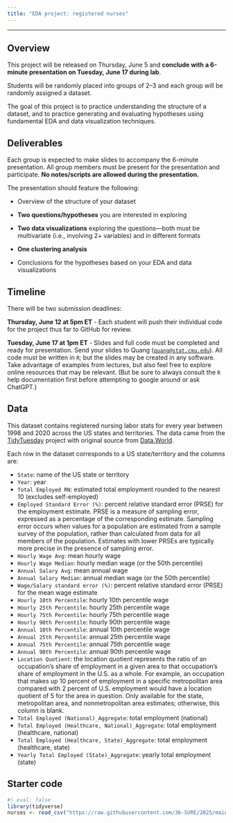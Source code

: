 ```yaml
---
title: "EDA project: registered nurses"
---
```


---

## Overview

This project will be released on Thursday, June 5 and **conclude with a 6-minute presentation on Tuesday, June 17 during lab**.

Students will be randomly placed into groups of 2--3 and each group will be randomly assigned a dataset.

The goal of this project is to practice understanding the structure of a dataset, and to practice generating and evaluating hypotheses using fundamental EDA and data visualization techniques.

## Deliverables

Each group is expected to make slides to accompany the 6-minute presentation. All group members must be present for the presentation and participate. **No notes/scripts are allowed during the presentation.**

The presentation should feature the following:

* Overview of the structure of your dataset

* **Two questions/hypotheses** you are interested in exploring

* **Two data visualizations** exploring the questions---both must be multivariate (i.e., involving 2+ variables) and in different formats

* **One clustering analysis**

* Conclusions for the hypotheses based on your EDA and data visualizations

## Timeline

There will be two submission deadlines:

**Thursday, June 12 at 5pm ET** - Each student will push their individual code for the project thus far to GitHub for review.

**Tuesday, June 17 at 1pm ET** - Slides and full code must be completed and ready for presentation. Send your slides to Quang ([`quang@stat.cmu.edu`](mailto:quang@stat.cmu.edu)). All code must be written in `R`; but the slides may be created in any software. Take advantage of examples from lectures, but also feel free to explore online resources that may be relevant. (But be sure to always consult the `R` help documentation first before attempting to google around or ask ChatGPT.)

## Data

This dataset contains registered nursing labor stats for every year between 1998 and 2020 across the US states and territories. The data came from the [TidyTuesday](https://github.com/rfordatascience/tidytuesday/blob/master/data/2021/2021-10-05/readme.md) project with original source from [Data.World](https://data.world/zendoll27/registered-nursing-labor-stats-1998-2020).

Each row in the dataset corresponds to a US state/territory and the columns are:

* `State`: name of the US state or territory
* `Year`: year
* `Total Employed RN`: estimated total employment rounded to the nearest 10 (excludes self-employed)
* `Employed Standard Error (%)`: percent relative standard error (PRSE) for the employment estimate. PRSE is a measure of sampling error, expressed as a percentage of the corresponding estimate. Sampling error occurs when values for a population are estimated from a sample survey of the population, rather than calculated from data for all members of the population. Estimates with lower PRSEs are typically more precise in the presence of sampling error.
* `Hourly Wage Avg`: mean hourly wage
* `Hourly Wage Median`: hourly median wage (or the 50th percentile)
* `Annual Salary Avg`: mean annual wage
* `Annual Salary Median`: annual median wage (or the 50th percentile)
* `Wage/Salary standard error (%)`: percent relative standard error (PRSE) for the mean wage estimate
* `Hourly 10th Percentile`: hourly 10th percentile wage
* `Hourly 25th Percentile`: hourly 25th percentile wage
* `Hourly 75th Percentile`: hourly 75th percentile wage
* `Hourly 90th Percentile`: hourly 90th percentile wage
* `Annual 10th Percentile`: annual 10th percentile wage
* `Annual 25th Percentile`: annual 25th percentile wage
* `Annual 75th Percentile`: annual 75th percentile wage
* `Annual 90th Percentile`: annual 90th percentile wage
* `Location Quotient`: the location quotient represents the ratio of an occupation’s share of employment in a given area to that occupation’s share of employment in the U.S. as a whole. For example, an occupation that makes up 10 percent of employment in a specific metropolitan area compared with 2 percent of U.S. employment would have a location quotient of 5 for the area in question. Only available for the state, metropolitan area, and nonmetropolitan area estimates; otherwise, this column is blank.
* `Total Employed (National)_Aggregate`: total employment (national)
* `Total Employed (Healthcare, National)_Aggregate`: total employment (healthcare, national)
* `Total Employed (Healthcare, State)_Aggregate`: total employment (healthcare, state)
* `Yearly Total Employed (State)_Aggregate`: yearly total employment (state)

## Starter code

```r
#| eval: false
library(tidyverse)
nurses <- read_csv("https://raw.githubusercontent.com/36-SURE/2025/main/data/nurses.csv")
```
